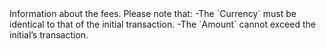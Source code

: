   

  
<ResponseField name="Fees" type="object" default="">    
Information about the fees. Please note that:  
-The `Currency` must be identical to that of the initial transaction.  
-The `Amount` cannot exceed the initial’s transaction.   

<Expandable title="properties"><CurrencyResponse />  
<AmountResponse />  
  

</Expandable> 
</ResponseField>